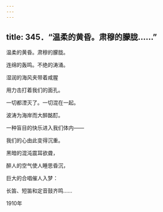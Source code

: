 ```yaml
---
---
---
```

title: 345．“温柔的黄昏。肃穆的朦胧……”
---




温柔的黄昏。肃穆的朦胧。

连绵的轰鸣。不绝的涛涌。

湿润的海风夹带着咸腥

用力击打着我们的面孔。

一切都湮灭了。一切混在一起。

波涛为海岸而大醉酩酊。

一种盲目的快乐进入我们体内——

我们的心由此变得沉重。

黑暗的混沌震耳欲聋，

醉人的空气使人睡思昏沉，

巨大的合唱催人入梦：

长笛、短笛和定音鼓齐鸣……

1910年